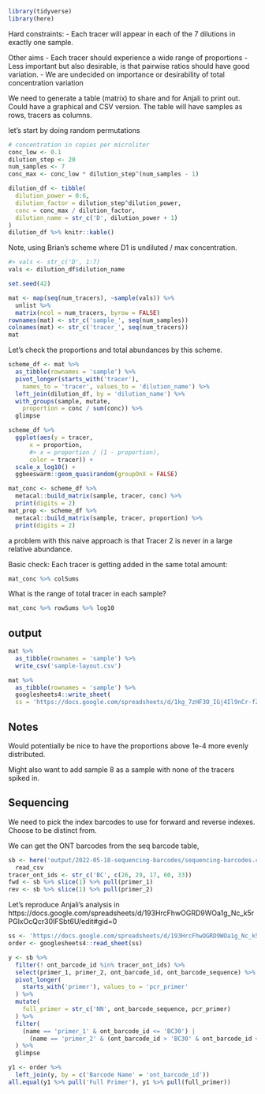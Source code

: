 


```r
library(tidyverse)
library(here)
```

Hard constraints:
- Each tracer will appear in each of the 7 dilutions in exactly one sample.
<!--  -->

Other aims
- Each tracer should experience a wide range of proportions
- Less important but also desirable, is that pairwise ratios should have good variation.
- We are undecided on importance or desirability of total concentration variation
<!--  -->

We need to generate a table (matrix) to share and for Anjali to print out.
Could have a graphical and CSV version.
The table will have samples as rows, tracers as columns.

let's start by doing random permutations

```r
# concentration in copies per microliter
conc_low <- 0.1
dilution_step <- 20
num_samples <- 7
conc_max <- conc_low * dilution_step^(num_samples - 1)

dilution_df <- tibble(
  dilution_power = 0:6,
  dilution_factor = dilution_step^dilution_power,
  conc = conc_max / dilution_factor,
  dilution_name = str_c('D', dilution_power + 1)
)
dilution_df %>% knitr::kable()
```

Note, using Brian's scheme where D1 is undiluted / max concentration.


```r
#> vals <- str_c('D', 1:7)
vals <- dilution_df$dilution_name

set.seed(42)

mat <- map(seq(num_tracers), ~sample(vals)) %>% 
  unlist %>%
  matrix(ncol = num_tracers, byrow = FALSE)
rownames(mat) <- str_c('sample_', seq(num_samples))
colnames(mat) <- str_c('tracer_', seq(num_tracers))
mat
```

Let's check the proportions and total abundances by this scheme.

```r
scheme_df <- mat %>%
  as_tibble(rownames = 'sample') %>%
  pivot_longer(starts_with('tracer'), 
    names_to = 'tracer', values_to = 'dilution_name') %>%
  left_join(dilution_df, by = 'dilution_name') %>%
  with_groups(sample, mutate,
    proportion = conc / sum(conc)) %>%
  glimpse
```

```r
scheme_df %>%
  ggplot(aes(y = tracer, 
      x = proportion,
      #> x = proportion / (1 - proportion), 
      color = tracer)) +
  scale_x_log10() +
  ggbeeswarm::geom_quasirandom(groupOnX = FALSE)
```

```r
mat_conc <- scheme_df %>%
  metacal::build_matrix(sample, tracer, conc) %>%
  print(digits = 2)
mat_prop <- scheme_df %>%
  metacal::build_matrix(sample, tracer, proportion) %>%
  print(digits = 2)
```

a problem with this naive approach is that Tracer 2 is never in a large relative abundance.

Basic check: Each tracer is getting added in the same total amount:

```r
mat_conc %>% colSums
```

What is the range of total tracer in each sample?

```r
mat_conc %>% rowSums %>% log10
```


## output

```r
mat %>%
  as_tibble(rownames = 'sample') %>%
  write_csv('sample-layout.csv')
```

```r
mat %>%
  as_tibble(rownames = 'sample') %>%
  googlesheets4::write_sheet(
  ss = 'https://docs.google.com/spreadsheets/d/1kg_7zHF3O_IGj4Il9nCr-fZfmUdq0BcR9Y8wRyexaQ8/edit#gid=912041240', sheet = 1)
```

## Notes

Would potentially be nice to have the proportions above 1e-4 more evenly distributed.

Might also want to add sample 8 as a sample with none of the tracers spiked in.


## Sequencing

We need to pick the index barcodes to use for forward and reverse indexes.
Choose to be distinct from.

We can get the ONT barcodes from the seq barcode table,

```r
sb <- here('output/2022-05-18-sequencing-barcodes/sequencing-barcodes.csv') %>%
  read_csv
tracer_ont_ids <- str_c('BC', c(26, 29, 17, 60, 33))
fwd <- sb %>% slice(1) %>% pull(primer_1)
rev <- sb %>% slice(1) %>% pull(primer_2)
```

Let's reproduce Anjali's analysis in  https://docs.google.com/spreadsheets/d/193HrcFhwOGRD9WOa1g_Nc_k5rPGlxOcQcr30IFSbt6U/edit#gid=0

```r
ss <- 'https://docs.google.com/spreadsheets/d/193HrcFhwOGRD9WOa1g_Nc_k5rPGlxOcQcr30IFSbt6U/edit#gid=0'
order <- googlesheets4::read_sheet(ss)
```


```r
y <- sb %>%
  filter(! ont_barcode_id %in% tracer_ont_ids) %>%
  select(primer_1, primer_2, ont_barcode_id, ont_barcode_sequence) %>%
  pivot_longer(
    starts_with('primer'), values_to = 'pcr_primer'
  ) %>%
  mutate(
    full_primer = str_c('NN', ont_barcode_sequence, pcr_primer)
  ) %>%
  filter(
    (name == 'primer_1' & ont_barcode_id <= 'BC30') |
      (name == 'primer_2' & (ont_barcode_id > 'BC30' & ont_barcode_id <= 'BC63'))
  ) %>%
  glimpse
```

```r
y1 <- order %>%
  left_join(y, by = c('Barcode Name' = 'ont_barcode_id'))
all.equal(y1 %>% pull('Full Primer'), y1 %>% pull(full_primer))
```



